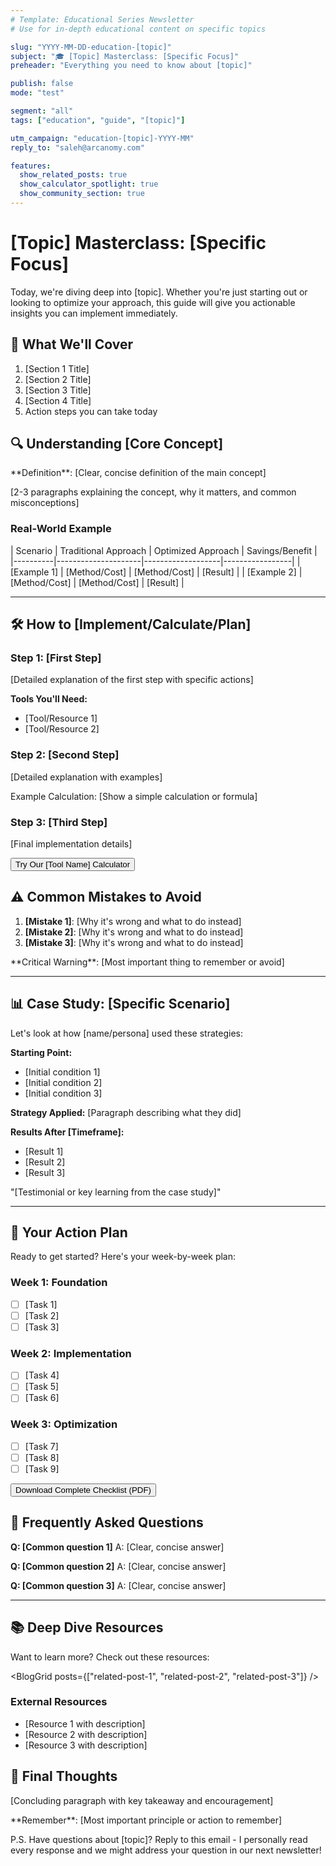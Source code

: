 ---
# Template: Educational Series Newsletter
# Use for in-depth educational content on specific topics

slug: "YYYY-MM-DD-education-[topic]"
subject: "🎓 [Topic] Masterclass: [Specific Focus]"
preheader: "Everything you need to know about [topic]"

publish: false
mode: "test"

segment: "all"
tags: ["education", "guide", "[topic]"]

utm_campaign: "education-[topic]-YYYY-MM"
reply_to: "saleh@arcanomy.com"

features:
  show_related_posts: true
  show_calculator_spotlight: true
  show_community_section: true
---

# [Topic] Masterclass: [Specific Focus]

<Greeting />

Today, we're diving deep into [topic]. Whether you're just starting out or looking to optimize your approach, this guide will give you actionable insights you can implement immediately.

## 📖 What We'll Cover

1. [Section 1 Title]
2. [Section 2 Title]
3. [Section 3 Title]
4. [Section 4 Title]
5. Action steps you can take today

<Spacer size={24} />

## 🔍 Understanding [Core Concept]

<Callout type="info">
  **Definition**: [Clear, concise definition of the main concept]
</Callout>

[2-3 paragraphs explaining the concept, why it matters, and common misconceptions]

### Real-World Example

<DataTable>
| Scenario | Traditional Approach | Optimized Approach | Savings/Benefit |
|----------|---------------------|-------------------|-----------------|
| [Example 1] | [Method/Cost] | [Method/Cost] | [Result] |
| [Example 2] | [Method/Cost] | [Method/Cost] | [Result] |
</DataTable>

<Hr />

## 🛠️ How to [Implement/Calculate/Plan]

### Step 1: [First Step]
[Detailed explanation of the first step with specific actions]

**Tools You'll Need:**
- [Tool/Resource 1]
- [Tool/Resource 2]

### Step 2: [Second Step]
[Detailed explanation with examples]

<CodeBlock>
Example Calculation:
[Show a simple calculation or formula]
</CodeBlock>

### Step 3: [Third Step]
[Final implementation details]

<Button href="/calculators/[relevant-calculator]">
  Try Our [Tool Name] Calculator
</Button>

<Spacer size={32} />

## ⚠️ Common Mistakes to Avoid

1. **[Mistake 1]**: [Why it's wrong and what to do instead]
2. **[Mistake 2]**: [Why it's wrong and what to do instead]
3. **[Mistake 3]**: [Why it's wrong and what to do instead]

<Callout type="warning">
  **Critical Warning**: [Most important thing to remember or avoid]
</Callout>

<Hr />

## 📊 Case Study: [Specific Scenario]

Let's look at how [name/persona] used these strategies:

**Starting Point:**
- [Initial condition 1]
- [Initial condition 2]
- [Initial condition 3]

**Strategy Applied:**
[Paragraph describing what they did]

**Results After [Timeframe]:**
- [Result 1]
- [Result 2]
- [Result 3]

<Quote>
  "[Testimonial or key learning from the case study]"
</Quote>

<Hr />

## 🎯 Your Action Plan

Ready to get started? Here's your week-by-week plan:

### Week 1: Foundation
- [ ] [Task 1]
- [ ] [Task 2]
- [ ] [Task 3]

### Week 2: Implementation
- [ ] [Task 4]
- [ ] [Task 5]
- [ ] [Task 6]

### Week 3: Optimization
- [ ] [Task 7]
- [ ] [Task 8]
- [ ] [Task 9]

<Button href="/resources/[downloadable-checklist]">
  Download Complete Checklist (PDF)
</Button>

<Spacer size={32} />

## 🤔 Frequently Asked Questions

**Q: [Common question 1]**
A: [Clear, concise answer]

**Q: [Common question 2]**
A: [Clear, concise answer]

**Q: [Common question 3]**
A: [Clear, concise answer]

<Hr />

## 📚 Deep Dive Resources

Want to learn more? Check out these resources:

<BlogGrid posts={["related-post-1", "related-post-2", "related-post-3"]} />

### External Resources
- [Resource 1 with description]
- [Resource 2 with description]
- [Resource 3 with description]

<Spacer size={32} />

## 💭 Final Thoughts

[Concluding paragraph with key takeaway and encouragement]

<Callout type="tip">
  **Remember**: [Most important principle or action to remember]
</Callout>

<Signature />

P.S. Have questions about [topic]? Reply to this email - I personally read every response and we might address your question in our next newsletter!